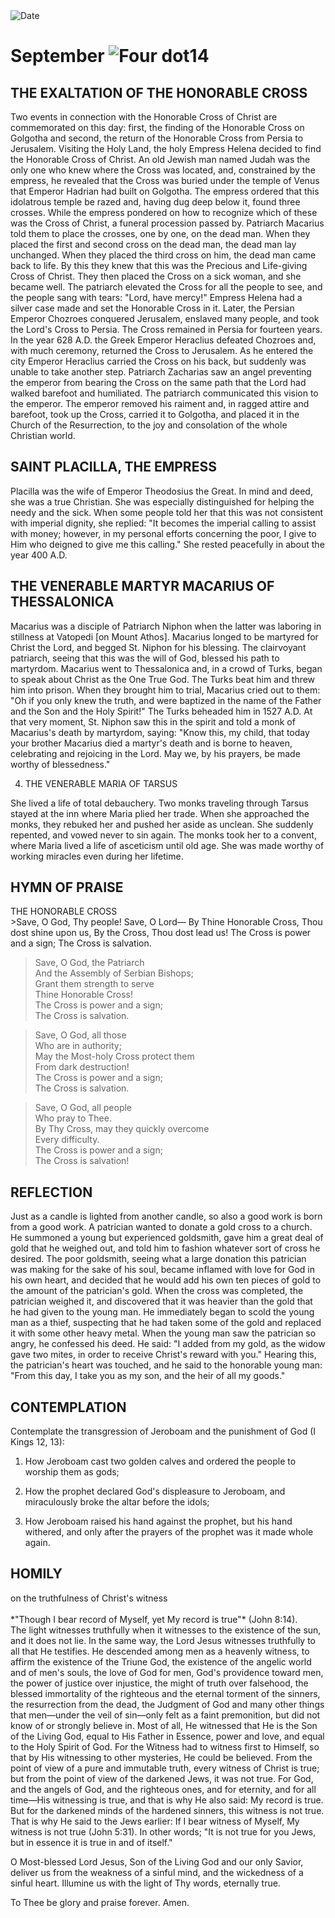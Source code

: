 
<RunningHead />
<Image src="/title-imprint.png" height={68} width={50} alt="Date" className="title-imprint"/>

# <div id="date">September <Image className="four-dot" src="/four-dot.png" height={15} width={15} alt="Four dot" />14</div>

## THE EXALTATION OF THE HONORABLE CROSS

Two events in connection with the Honorable Cross of Christ are commemorated on this day: first, the finding of the Honorable Cross on Golgotha and second, the return of the Honorable Cross from Persia to Jerusalem. Visiting the Holy Land, the holy Empress Helena decided to find the Honorable Cross of Christ. An old Jewish man named Judah was the only one who knew where the Cross was located, and, constrained by the empress, he revealed that the Cross was buried under the temple of Venus that Emperor Hadrian had built on Golgotha. The empress ordered that this idolatrous temple be razed and, having dug deep below it, found three crosses. While the empress pondered on how to recognize which of these was the Cross of Christ, a funeral procession passed by. Patriarch Macarius told them to place the crosses, one by one, on the dead man. When they placed the first and second cross on the dead man, the dead man lay unchanged. When they placed the third cross on him, the dead man came back to life. By this they knew that this was the Precious and Life-giving Cross of Christ. They then placed the Cross on a sick woman, and she became well. The patriarch elevated the Cross for all the people to see, and the people sang with tears: "Lord, have mercy!" Empress Helena had a silver case made and set the Honorable Cross in it. Later, the Persian Emperor Chozroes conquered Jerusalem, enslaved many people, and took the Lord's Cross to Persia. The Cross remained in Persia for fourteen years. In the year 628 A.D. the Greek Emperor Heraclius defeated Chozroes and, with much ceremony, returned the Cross to Jerusalem. As he entered the city Emperor Heraclius carried the Cross on his back, but suddenly was unable to take another step. Patriarch Zacharias saw an angel preventing the emperor from bearing the Cross on the same path that the Lord had walked barefoot and humiliated. The patriarch communicated this vision to the emperor. The emperor removed his raiment and, in ragged attire and barefoot, took up the Cross, carried it to Golgotha, and placed it in the Church of the Resurrection, to the joy and consolation of the whole Christian world.

## SAINT PLACILLA, THE EMPRESS

Placilla was the wife of Emperor Theodosius the Great. In mind and deed, she was a true Christian. She was especially distinguished for helping the needy and the sick. When some people told her that this was not consistent with imperial dignity, she replied: "It becomes the imperial calling to assist with money; however, in my personal efforts concerning the poor, I give to Him who deigned to give me this calling." She rested peacefully in about the year 400 A.D.

## THE VENERABLE MARTYR MACARIUS OF THESSALONICA

Macarius was a disciple of Patriarch Niphon when the latter was laboring in stillness at Vatopedi [on Mount Athos]. Macarius longed to be martyred for Christ the Lord, and begged St. Niphon for his blessing. The clairvoyant patriarch, seeing that this was the will of God, blessed his path to martyrdom. Macarius went to Thessalonica and, in a crowd of Turks, began to speak about Christ as the One True God. The Turks beat him and threw him into prison. When they brought him to trial, Macarius cried out to them: "Oh if you only knew the truth, and were baptized in the name of the Father and the Son and the Holy Spirit!" The Turks beheaded him in 1527 A.D. At that very moment, St. Niphon saw this in the spirit and told a monk of Macarius's death by martyrdom, saying: "Know this, my child, that today your brother Macarius died a martyr's death and is borne to heaven, celebrating and rejoicing in the Lord. May we, by his prayers, be made worthy of blessedness."

4. THE VENERABLE MARIA OF TARSUS

She lived a life of total debauchery. Two monks traveling through Tarsus stayed at the inn where Maria plied her trade. When she approached the monks, they rebuked her and pushed her aside as unclean. She suddenly repented, and vowed never to sin again. The monks took her to a convent, where Maria lived a life of asceticism until old age. She was made worthy of working miracles even during her lifetime.


## HYMN OF PRAISE
<div style={{textAlign:'center', color:'crimson', fontWeight:'bold'}}>
THE HONORABLE CROSS
</div>
>Save, O God, Thy people!  
Save, O Lord—  
By Thine Honorable Cross, Thou dost shine upon us,  
By the Cross, Thou dost lead us!  
The Cross is power and a sign;  
The Cross is salvation.  
   
>Save, O God, the Patriarch  
And the Assembly of Serbian Bishops;  
Grant them strength to serve  
Thine Honorable Cross!  
The Cross is power and a sign;  
The Cross is salvation.  
   
>Save, O God, all those  
Who are in authority;  
May the Most-holy Cross protect them  
From dark destruction!  
The Cross is power and a sign;  
The Cross is salvation.  
   
>Save, O God, all people  
Who pray to Thee.  
By Thy Cross, may they quickly overcome  
Every difficulty.  
The Cross is power and a sign;  
The Cross is salvation!  


## REFLECTION

Just as a candle is lighted from another candle, so also a good work is born from a good work. A patrician wanted to donate a gold cross to a church. He summoned a young but experienced goldsmith, gave him a great deal of gold that he weighed out, and told him to fashion whatever sort of cross he desired. The poor goldsmith, seeing what a large donation this patrician was making for the sake of his soul, became inflamed with love for God in his own heart, and decided that he would add his own ten pieces of gold to the amount of the patrician's gold. When the cross was completed, the patrician weighed it, and discovered that it was heavier than the gold that he had given to the young man. He immediately began to scold the young man as a thief, suspecting that he had taken some of the gold and replaced it with some other heavy metal. When the young man saw the patrician so angry, he confessed his deed. He said: "I added from my gold, as the widow gave two mites, in order to receive Christ's reward with you." Hearing this, the patrician's heart was touched, and he said to the honorable young man: "From this day, I take you as my son, and the heir of all my goods."


## CONTEMPLATION

Contemplate the transgression of Jeroboam and the punishment of God (I Kings 12, 13):

1. How Jeroboam cast two golden calves and ordered the people to worship them as gods;

2. How the prophet declared God's displeasure to Jeroboam, and miraculously broke the altar before the idols;

3. How Jeroboam raised his hand against the prophet, but his hand withered, and only after the prayers of the prophet was it made whole again.


## HOMILY
<div style={{textAlign:'center', color:'crimson', fontWeight:'bold'}}>
on the truthfulness of Christ's witness
</div>
<br />
<div style={{textAlign:'right'}}>
*"Though I bear record of Myself, yet My record is true"* (John 8:14).
</div>
The light witnesses truthfully when it witnesses to the existence of the sun, and it does not lie. In the same way, the Lord Jesus witnesses truthfully to all that He testifies. He descended among men as a heavenly witness, to affirm the existence of the Triune God, the existence of the angelic world and of men's souls, the love of God for men, God's providence toward men, the power of justice over injustice, the might of truth over falsehood, the blessed immortality of the righteous and the eternal torment of the sinners, the resurrection from the dead, the Judgment of God and many other things that men—under the veil of sin—only felt as a faint premonition, but did not know of or strongly believe in. Most of all, He witnessed that He is the Son of the Living God, equal to His Father in Essence, power and love, and equal to the Holy Spirit of God. For the Witness had to witness first to Himself, so that by His witnessing to other mysteries, He could be believed. From the point of view of a pure and immutable truth, every witness of Christ is true; but from the point of view of the darkened Jews, it was not true. For God, and the angels of God, and the righteous ones, and for eternity, and for all time—His witnessing is true, and that is why He also said: My record is true. But for the darkened minds of the hardened sinners, this witness is not true. That is why He said to the Jews earlier: If I bear witness of Myself, My witness is not true (John 5:31). In other words; "It is not true for you Jews, but in essence it is true in and of itself."

O Most-blessed Lord Jesus, Son of the Living God and our only Savior, deliver us from the weakness of a sinful mind, and the wickedness of a sinful heart. Illumine us with the light of Thy words, eternally true.

To Thee be glory and praise forever. Amen.
